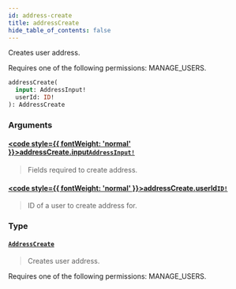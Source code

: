 ```yaml
---
id: address-create
title: addressCreate
hide_table_of_contents: false
---
```








Creates user address. 

Requires one of the following permissions: MANAGE_USERS.

```graphql
addressCreate(
  input: AddressInput!
  userId: ID!
): AddressCreate
```


### Arguments

#### [<code style={{ fontWeight: 'normal' }}>addressCreate.<b>input</b></code>](#)<Bullet />[`AddressInput!`](../../../developer/api-reference/inputs/address-input) <Badge class="secondary" text="non-null"/> <Badge class="secondary" text="input"/>
> Fields required to create address.
> 

#### [<code style={{ fontWeight: 'normal' }}>addressCreate.<b>userId</b></code>](#)<Bullet />[`ID!`](../../../developer/api-reference/scalars/id) <Badge class="secondary" text="non-null"/> <Badge class="secondary" text="scalar"/>
> ID of a user to create address for.
> 

### Type

#### [`AddressCreate`](../../../developer/api-reference/objects/address-create) <Badge class="secondary" text="object"/>
> Creates user address. 

Requires one of the following permissions: MANAGE_USERS.
> 





